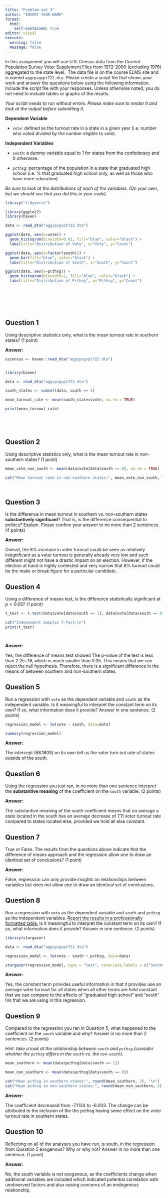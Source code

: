 ```yaml
---
title: "Problem set 3"
author: "INSERT YOUR NAME"
format: 
  html:
    self-contained: true
editor: visual
execute: 
  warning: false
  message: false
---
```


In this assignment you will use U.S. Census data from the Current Population Survey Voter Supplement Files from 1972-2000 (excluding 1976) aggregated to the state level.  The data file is on the course ELMS site and is named `aggcpsgvpt722.dta`. Please create a script file that shows your work and answer the questions below using the following information. Include the script file with your responses. Unless otherwise noted, you do not need to include tables or graphs of the results.

*Your script needs to run without errors. Please make sure to render it and look at the output before submitting it.*

**Dependent Variable**

-   `vote`: defined as the turnout rate in a state in a given year (i.e. number who voted divided by the number eligible to vote).

**Independent Variables**

-   `south`: a dummy variable equal to 1 for states from the confederacy and 0 otherwise.

-   `pcthsg`: percentage of the population in a state that graduated high school (i.e. % that graduated high school only, as well as those who have more education).

*Be sure to look at the distributions of each of the variables. (On your own, but we should see that you did this in your code).*

```r

library("tidyverse")

```

```r

library(ggplot2)
library(haven)

data <- read_dta("aggcpsgvpt722.dta")

ggplot(data, aes(x=vote)) +
  geom_histogram(binwidth=0.01, fill="blue", color="black") +
  labs(title="Distribution of Vote", x="Vote", y="Count")

ggplot(data, aes(x=factor(south))) +
  geom_bar(fill="blue", color="black") +
  labs(title="Distribution of South", x="South", y="Count")

ggplot(data, aes(x=pcthsg)) +
  geom_histogram(binwidth=1, fill="blue", color="black") +
  labs(title="Distribution of Pcthsg", x="Pcthsg", y="Count")








```

## Question 1

Using descriptive statistics only, what is the mean turnout rate in southern states? (1 point)

**Answer:**

```r

uscensus <- haven::read_dta("aggcpsgvpt722.dta")


library(haven)

data <- read_dta("aggcpsgvpt722.dta")

south_states <- subset(data, south == 1)

mean_turnout_rate <- mean(south_states$vote, na.rm = TRUE)

print(mean_turnout_rate)






```

## Question 2

Using descriptive statistics only, what is the mean turnout rate in non-southern states? (1 point)

```r

mean_vote_non_south <- mean(data$vote[data$south == 0], na.rm = TRUE)

cat("Mean turnout rate in non-southern states:", mean_vote_non_south, "\n")




```

## Question 3

Is the difference in mean turnout in southern vs. non-southern states **substantively significant**? That is, is the difference consequential to politics? Explain. Please confine your answer to no more than 2 sentences. (4 points)

**Answer:**

Overall, the 8% increase in voter turnout could be seen as relatively insignificant as a voter turnout is generally already very low and such different might not have a drastic impact on an election. However, if the election at hand is highly contested and very narrow that 8% turnout could be the make or break figure for a particular candidate.

## Question 4

Using a difference of means test, is the difference statistically significant at $p<0.05$? (1 point)

```r

t_test <- t.test(data$vote[data$south == 1], data$vote[data$south == 0])

cat("Independent Samples T-Test:\n")
print(t_test)




```

**Answer:**

Yes, the difference of means test showed The p-value of the test is less than 2.2e−16, which is much smaller than 0.05. This means that we can reject the null hypothesis. Therefore, there is a significant difference in the means of between southern and non-southern states.

## Question 5

Run a regression with `vote` as the dependent variable and `south` as the independent variable. Is it meaningful to interpret the constant term on its own? If so, what information does it provide? Answer in one sentence. (2 points)

```r

regression_model <- lm(vote ~ south, data=data)

summary(regression_model)


```

**Answer:**

The intercept (68.1809) on its own tell us the voter turn out rate of states outside of the south.

## Question 6

Using the regression you just ran, in no more than one sentence interpret the **substantive meaning** of the coefficient on the `south` variable. (2 points)

**Answer:**

The substantive meaning of the south coefficient means that on average a state located in the south has an average decrease of 7.11 voter turnout rate compared to states located else, provided we hold all else constant.

## Question 7

True or False. The results from the questions above indicate that the difference of means approach and the regression allow one to draw an identical set of conclusions? (1 point)

**Answer:**

False, regression can only provide insights on relationships between variables but does not allow one to draw an identical set of conclusions.

## Question 8

Run a regression with `vote` as the dependent variable and `south` and `pcthsg` as the independent variables. [Report the results in a professionally formatted table.]{.underline} Is it meaningful to interpret the constant term on its own? If so, what information does it provide? Answer in one sentence. (2 points)

```r

library(stargazer)

data <- read_dta("aggcpsgvpt722.dta")

regression_model <- lm(vote ~ south + pcthsg, data=data)

stargazer(regression_model, type = "text", covariate.labels = c("Southern States", "Graduated High School"))


```

**Answer:**

Yes, the constant term provides useful information in that it provides use an average voter turnout for all states when all other terms are held constant that we can compare to the affects of "graduated high school" and "south" IVs that we are using in this regression.

## Question 9

Compared to the regression you ran in *Question 5*, what happened to the coefficient on the `south` variable and why? Answer in no more than 2 sentences. (2 points)

*Hint: take a look at the relationship between `south` and `pcthsg` (consider whether the `pcthsg` differs in the `south` vs. the `non-south`).*

```r

mean_southern <- mean(data$pcthsg[data$south == 1])

mean_non_southern <- mean(data$pcthsg[data$south == 0])

cat("Mean pcthsg in southern states:", round(mean_southern, 3), "\n")
cat("Mean pcthsg in non-southern states:", round(mean_non_southern, 3), "\n")

```

**Answer:**

The coefficient decreased from -7.1134 to -6.003. The change can be attributed to the inclusion of the the pcthsg having some effect on the voter turnout rate in southern states.

## Question 10

Reflecting on all of the analyses you have run, is south, in the regression from *Question 5* exogenous? Why or why not? Answer in no more than one sentence. (1 point)

**Answer:**

No, the south variable is not exogenous, as the coefficients change when additional variables are included which indicated potential correlation with unobserved factors and also raising concerns of an endogenous relationship.
